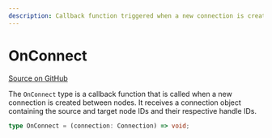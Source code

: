 ```yaml
---
description: Callback function triggered when a new connection is created in SvelteFlow.
---
```


# OnConnect

[Source on GitHub](https://github.com/xyflow/xyflow/blob/main/packages/system/src/types/general.ts#L80)

The `OnConnect` type is a callback function that is called when a new connection is created between nodes. It receives a connection object containing the source and target node IDs and their respective handle IDs.

```ts
type OnConnect = (connection: Connection) => void;
```

<APIDocs typeName="OnConnect" packageName="system" />
